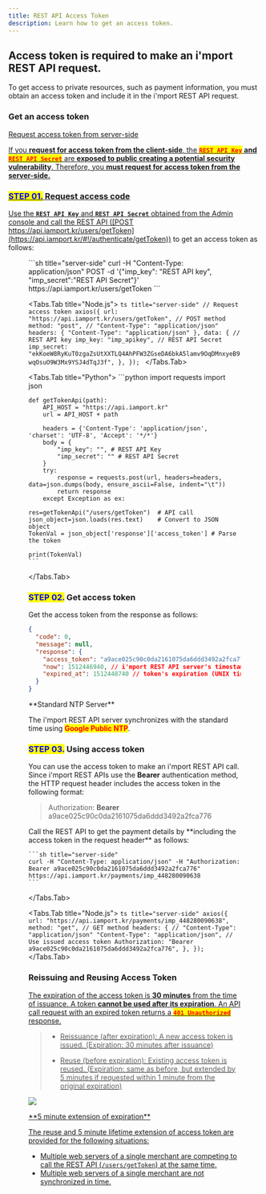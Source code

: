```yaml
---
title: REST API Access Token
description: Learn how to get an access token.
---
```



## Access token is required to make an i'mport REST API request.

To get access to private resources, such as payment information, you must obtain an access token and
include it in the i'mport REST API request.

### Get an access token <a href="#undefined" id="undefined" />

<Hint style="danger">
  Request access token from server-side

  If you **request for access token from the client-side**,
  the <mark style="color:red;">**`REST API Key`**</mark> **and** <mark style="color:red;">**`REST API Secret`**</mark>
  are **exposed to public creating a potential security vulnerability**.
  Therefore, you **must request for access token from the server-side.**
</Hint>

### <mark style="color:blue;">**STEP 01.**</mark>  Request access code

Use the **`REST API Key`** and **`REST API Secret`** obtained from the Admin console and call the
REST API ([POST https://api.iamport.kr/users/getToken](https://api.iamport.kr/#!/authenticate/getToken))
to get an access token as follows:

<Figure src="/gitbook-assets/en/image (99).png" caption="Admin Console > REST API Key & REST API Secret" />

<Tabs>
  <Tabs.Tab title="curl">
    ```sh title="server-side"
    curl -H "Content-Type: application/json" POST -d '{"imp_key": "REST API key", "imp_secret":"REST API Secret"}' https://api.iamport.kr/users/getToken
    ```
  </Tabs.Tab>

  <Tabs.Tab title="Node.js">
    ```ts title="server-side"
    // Request access token
    axios({
      url: "https://api.iamport.kr/users/getToken",
      // POST method
      method: "post",
      // "Content-Type": "application/json"
      headers: { "Content-Type": "application/json" },
      data: {
        // REST API key
        imp_key: "imp_apikey",
        // REST API Secret
        imp_secret:
          "ekKoeW8RyKuT0zgaZsUtXXTLQ4AhPFW3ZGseDA6bkA5lamv9OqDMnxyeB9wqOsuO9W3Mx9YSJ4dTqJ3f",
      },
    });
    ```
  </Tabs.Tab>

  <Tabs.Tab title="Python">
    ```python
    import requests
    import json

    def getTokenApi(path):
        API_HOST = "https://api.iamport.kr"
        url = API_HOST + path

        headers = {'Content-Type': 'application/json', 'charset': 'UTF-8', 'Accept': '*/*'}
        body = {
            "imp_key": "", # REST API Key
            "imp_secret": "" # REST API Secret
        }
        try:
            response = requests.post(url, headers=headers, data=json.dumps(body, ensure_ascii=False, indent="\t"))
            return response
        except Exception as ex:

    res=getTokenApi("/users/getToken")  # API call
    json_object=json.loads(res.text)    # Convert to JSON object
    TokenVal = json_object['response']['access_token'] # Parse the token

    print(TokenVal)
    ```
  </Tabs.Tab>
</Tabs>

### <mark style="color:blue;">**STEP 02.**</mark> Get access token

Get the access token from the response as follows:

```json title="Response"
{
  "code": 0,
  "message": null,
  "response": {
    "access_token": "a9ace025c90c0da2161075da6ddd3492a2fca776", // access token
    "now": 1512446940, // i'mport REST API server's timestamp
    "expired_at": 1512448740 // token's expiration (UNIX timestamp, KST)
  }
}
```

<Hint style="info">
  **Standard NTP Server**

  The i'mport REST API server synchronizes with the standard time using <mark style="color:red;">**Google Public NTP**</mark>.
</Hint>

### <mark style="color:blue;">**STEP 03.**</mark>  Using access token

You can use the access token to make an i'mport REST API call. Since i'mport REST APIs use the
**Bearer** authentication method, the HTTP request header includes the access token in the following
format:

> Authorization: **Bearer** a9ace025c90c0da2161075da6ddd3492a2fca776

<Tabs>
  <Tabs.Tab title="curl">
    Call the REST API to get the payment details by **including the access token in the request header** as follows:

    ```sh title="server-side"
    curl -H "Content-Type: application/json" -H "Authorization: Bearer a9ace025c90c0da2161075da6ddd3492a2fca776" https://api.iamport.kr/payments/imp_448280090638
    ```
  </Tabs.Tab>

  <Tabs.Tab title="Node.js">
    ```ts title="server-side"
    axios({
      url: "https://api.iamport.kr/payments/imp_448280090638",
      method: "get", // GET method
      headers: {
        // "Content-Type": "application/json"
        "Content-Type": "application/json",
        // Use issued access token
        Authorization: "Bearer a9ace025c90c0da2161075da6ddd3492a2fca776",
      },
    });
    ```
  </Tabs.Tab>
</Tabs>

### Reissuing and Reusing Access Token <a href="#access-token" id="access-token" />

The expiration of the access token is **30 minutes** from the time of issuance.
A token **cannot be used after its expiration**.
An API call request with an expired token returns a <mark style="color:red;">**`401 Unauthorized`**</mark> response.

> - Reissuance (after expiration): A new access token is issued.
>   (Expiration: 30 minutes after issuance)
>
> - Reuse (before expiration): Existing access token is reused. (Expiration: same as before,
>   but extended by 5 minutes if requested within 1 minute from the original expiration)

![](/gitbook-assets/en/access_token_reuse.png)

<Hint style="info">
  **5 minute extension of expiration**

  The reuse and 5 minute lifetime extension of access token are provided for the following situations:

  - Multiple web servers of a single merchant are competing to call the REST API (`/users/getToken`) at the same time.
  - Multiple web servers of a single merchant are not synchronized in time.
</Hint>
